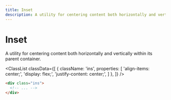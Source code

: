 ```yaml
---
title: Inset
description: A utility for centering content both horizontally and vertically within its parent container.
---
```



# Inset 

A utility for centering content both horizontally and vertically within its parent container.

<ClassList
  classData={[
    {
      className: 'ins',
      properties: [
        'align-items: center;',
        'display: flex;',
        'justify-content: center;',
      ]
    },
  ]}
/>

```html
<div class="ins">
  <!-- ... -->
</div>
```
